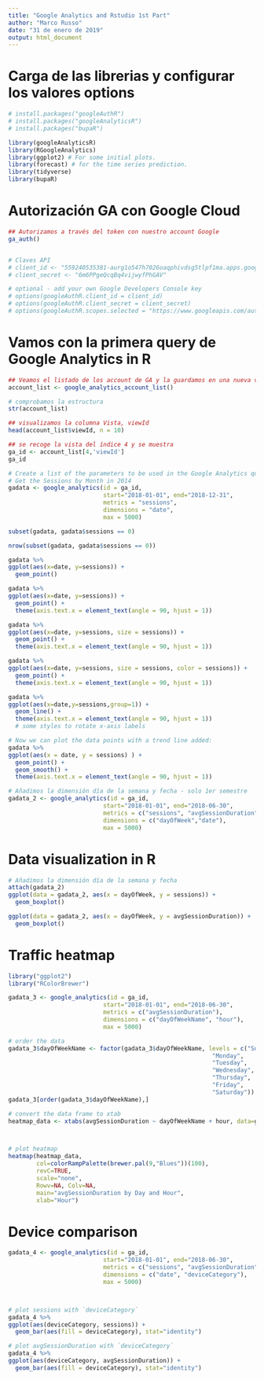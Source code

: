 ```yaml
---
title: "Google Analytics and Rstudio 1st Part"
author: "Marco Russo"
date: "31 de enero de 2019"
output: html_document
---
```


# Carga de las librerias y configurar los valores options

```r
# install.packages("googleAuthR")
# install.packages("googleAnalyticsR")
# install.packages("bupaR")

library(googleAnalyticsR)
library(RGoogleAnalytics)
library(ggplot2) # For some initial plots.
library(forecast) # for the time series prediction.
library(tidyverse)
library(bupaR)
```


# Autorización GA con Google Cloud

```r
## Autorizamos a través del token con nuestro account Google
ga_auth()


# Claves API
# client_id <- "559240535381-aurg1o547h7026oaqphivdsg5tlpf1ma.apps.googleusercontent.com"
# client_secret <- "6m6PPgeQcqBq4vijwyfPhGAV"

# optional - add your own Google Developers Console key
# options(googleAuthR.client_id = client_id)
# options(googleAuthR.client_secret = client_secret)
# options(googleAuthR.scopes.selected = "https://www.googleapis.com/auth/analytics")
```


# Vamos con la primera query de Google Analytics in R

```r
## Veamos el listado de los account de GA y la guardamos en una nueva variable
account_list <- google_analytics_account_list()

# comprobamos la estructura
str(account_list)

## visualizamos la columna Vista, viewId
head(account_list$viewId, n = 10)

## se recoge la vista del índice 4 y se muestra
ga_id <- account_list[4,'viewId']
ga_id

```



```r

# Create a list of the parameters to be used in the Google Analytics query
# Get the Sessions by Month in 2014
gadata <- google_analytics(id = ga_id, 
                           start="2018-01-01", end="2018-12-31",
                           metrics = "sessions", 
                           dimensions = "date",
                           max = 5000)

subset(gadata, gadata$sessions == 0)

nrow(subset(gadata, gadata$sessions == 0))
```



```r
gadata %>%
ggplot(aes(x=date, y=sessions)) +
  geom_point()

```


```r
gadata %>%
ggplot(aes(x=date, y=sessions)) +
  geom_point() +
  theme(axis.text.x = element_text(angle = 90, hjust = 1))
```


```r
gadata %>%
ggplot(aes(x=date, y=sessions, size = sessions)) +
  geom_point() +
  theme(axis.text.x = element_text(angle = 90, hjust = 1))
```




```r
gadata %>%
ggplot(aes(x=date, y=sessions, size = sessions, color = sessions)) +
  geom_point() +
  theme(axis.text.x = element_text(angle = 90, hjust = 1))
```


```r
gadata %>%
ggplot(aes(x=date,y=sessions,group=1)) + 
  geom_line() + 
  theme(axis.text.x = element_text(angle = 90, hjust = 1)) 
  # some styles to rotate x-axis labels
```


```r
# Now we can plot the data points with a trend line added:
gadata %>%
ggplot(aes(x = date, y = sessions) ) + 
  geom_point() + 
  geom_smooth() +
  theme(axis.text.x = element_text(angle = 90, hjust = 1))
```

```r
# Añadimos la dimensión día de la semana y fecha - solo 1er semestre
gadata_2 <- google_analytics(id = ga_id, 
                           start="2018-01-01", end="2018-06-30",
                           metrics = c("sessions", "avgSessionDuration"), 
                           dimensions = c("dayOfWeek","date"),
                           max = 5000)
```


# Data visualization in R

```r
# Añadimos la dimensión día de la semana y fecha
attach(gadata_2)
ggplot(data = gadata_2, aes(x = dayOfWeek, y = sessions)) + 
  geom_boxplot()

ggplot(data = gadata_2, aes(x = dayOfWeek, y = avgSessionDuration)) + 
  geom_boxplot()
```

# Traffic heatmap

```r
library("ggplot2")
library("RColorBrewer")

gadata_3 <- google_analytics(id = ga_id, 
                           start="2018-01-01", end="2018-06-30", 
                           metrics = c("avgSessionDuration"),
                           dimensions = c("dayOfWeekName", "hour"),
                           max = 5000)

```


```r
# order the data
gadata_3$dayOfWeekName <- factor(gadata_3$dayOfWeekName, levels = c("Sunday", 
                                                          "Monday", 
                                                          "Tuesday", 
                                                          "Wednesday", 
                                                          "Thursday", 
                                                          "Friday", 
                                                          "Saturday"))
gadata_3[order(gadata_3$dayOfWeekName),]

```


```r
# convert the data frame to xtab
heatmap_data <- xtabs(avgSessionDuration ~ dayOfWeekName + hour, data=gadata_3)



# plot heatmap
heatmap(heatmap_data, 
        col=colorRampPalette(brewer.pal(9,"Blues"))(100), 
        revC=TRUE,                                        
        scale="none",                                     
        Rowv=NA, Colv=NA,                                 
        main="avgSessionDuration by Day and Hour",                 
        xlab="Hour")
```


# Device comparison

```r
gadata_4 <- google_analytics(id = ga_id, 
                           start="2018-01-01", end="2018-06-30", 
                           metrics = c("sessions", "avgSessionDuration"),
                           dimensions = c("date", "deviceCategory"),
                           max = 5000)



# plot sessions with `deviceCategory`
gadata_4 %>%
ggplot(aes(deviceCategory, sessions)) +   
  geom_bar(aes(fill = deviceCategory), stat="identity")

# plot avgSessionDuration with `deviceCategory`
gadata_4 %>%
ggplot(aes(deviceCategory, avgSessionDuration)) +   
  geom_bar(aes(fill = deviceCategory), stat="identity")
```






